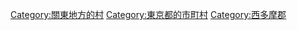 {{Commonscat|Hinohara, Tokyo}}
{{Catmore}}

{{DEFAULTSORT:Hinohara}}
[[Category:關東地方的村|Category:關東地方的村]]
[[Category:東京都的市町村|Category:東京都的市町村]]

[[Category:西多摩郡|Category:西多摩郡]]